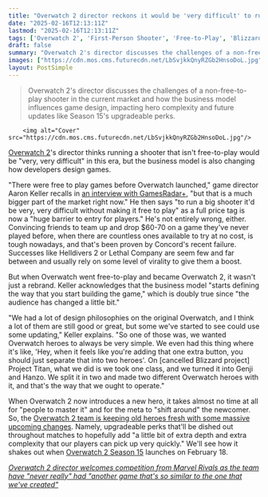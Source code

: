 ```yaml
---
title: "Overwatch 2 director reckons it would be 'very difficult' to run a shooter that isn't free-to-play now, but the model's also changing how games are designed"
date: "2025-02-16T12:13:11Z"
lastmod: "2025-02-16T12:13:11Z"
tags: ['Overwatch 2', 'First-Person Shooter', 'Free-to-Play', 'Blizzard', 'PC', 'Console', 'Game Design']
draft: false
summary: "Overwatch 2's director discusses the challenges of a non-free-to-play shooter in the current market and how the business model influences game design, impacting hero complexity and future updates like Season 15's upgradeable perks."
images: ["https://cdn.mos.cms.futurecdn.net/LbSvjkkQnyRZGb2HnsoDoL.jpg"]
layout: PostSimple
---
```

> Overwatch 2's director discusses the challenges of a non-free-to-play shooter in the current market and how the business model influences game design, impacting hero complexity and future updates like Season 15's upgradeable perks.


        <img alt="Cover" src="https://cdn.mos.cms.futurecdn.net/LbSvjkkQnyRZGb2HnsoDoL.jpg"/>
        
[Overwatch 2](https://www.gamesradar.com/overwatch-2-guide/)'s director thinks running a shooter that isn't free-to-play would be "very, very difficult" in this era, but the business model is also changing how developers design games.

"There were free to play games before Overwatch launched," game director Aaron Keller recalls in [an interview with GamesRadar+](https://www.gamesradar.com/games/third-person-shooter/this-is-no-longer-about-playing-it-safe-overwatch-2-game-director-talks-marvel-rivals-and-betting-big-on-season-15/), "but that is a much bigger part of the market right now." He then says "to run a big shooter it'd be very, very difficult without making it free to play" as a full price tag is now a "huge barrier to entry for players." He's not entirely wrong, either. Convincing friends to team up and drop $60-70 on a game they've never played before, when there are countless ones available to try at no cost, is tough nowadays, and that's been proven by Concord's recent failure. Successes like Helldivers 2 or Lethal Company are seem few and far between and usually rely on some level of virality to give them a boost.

But when Overwatch went free-to-play and became Overwatch 2, it wasn't just a rebrand. Keller acknowledges that the business model "starts defining the way that you start building the game," which is doubly true since "the audience has changed a little bit."

"We had a lot of design philosophies on the original Overwatch, and I think a lot of them are still good or great, but some we've started to see could use some updating," Keller explains. "So one of those was, we wanted Overwatch heroes to always be very simple. We even had this thing where it's like, 'Hey, when it feels like you're adding that one extra button, you should just separate that into two heroes'. On [cancelled Blizzard project] Project Titan, what we did is we took one class, and we turned it into Genji and Hanzo. We split it in two and made two different Overwatch heroes with it, and that's the way that we ought to operate."

When Overwatch 2 now introduces a new hero, it takes almost no time at all for "people to master it" and for the meta to "shift around" the newcomer. So, the [Overwatch 2 team is keeping old heroes fresh with some massive upcoming changes](https://www.gamesradar.com/games/third-person-shooter/overwatch-2-season-15-preview-perks-stadium/). Namely, upgradeable perks that'll be dished out throughout matches to hopefully add "a little bit of extra depth and extra complexity that our players can pick up very quickly." We'll see how it shakes out when [Overwatch 2 Season 15](https://www.gamesradar.com/games/fps/overwatch-2s-next-seasons-go-hard-after-marvel-rivals-lit-a-fire-under-blizzard-upgradeable-perks-a-big-third-person-mode-and-loot-boxes-are-all-coming/) launches on February 18.

[<em>Overwatch 2 director welcomes competition from Marvel Rivals as the team have "never really" had "another game that's so similar to the one that we've created"</em>](https://www.gamesradar.com/games/fps/overwatch-2-director-welcomes-competition-from-marvel-rivals-as-the-team-have-never-really-had-another-game-thats-so-similar-to-the-one-that-weve-created/)
        
